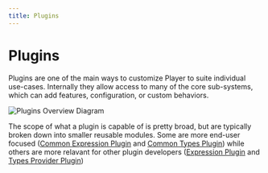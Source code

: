 ```yaml
---
title: Plugins
---
```


# Plugins

Plugins are one of the main ways to customize Player to suite individual use-cases. 
Internally they allow access to many of the core sub-systems, which can add features, configuration, or custom behaviors.

![Plugins Overview Diagram](/plugin_overview.png?darkModeInvert)

The scope of what a plugin is capable of is pretty broad, but are typically broken down into smaller reusable modules. Some are more end-user focused ([Common Expression Plugin](./common-expression) and [Common Types Plugin](./common-types)) while others are more relavant for other plugin developers ([Expression Plugin](./expression) and [Types Provider Plugin](./types-provider))
